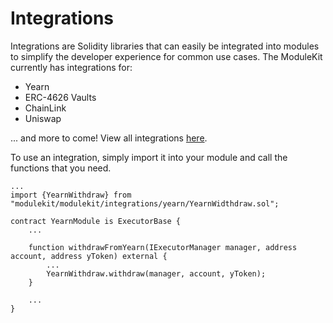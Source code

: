 # Integrations

Integrations are Solidity libraries that can easily be integrated into modules to simplify the developer experience for common use cases. The ModuleKit currently has integrations for:

- Yearn
- ERC-4626 Vaults
- ChainLink
- Uniswap

... and more to come! View all integrations [here](https://github.com/rhinestonewtf/modulekit/blob/main/src/modulekit/integrations).

To use an integration, simply import it into your module and call the functions that you need.

```solidity
...
import {YearnWithdraw} from "modulekit/modulekit/integrations/yearn/YearnWidthdraw.sol";

contract YearnModule is ExecutorBase {
    ...

    function withdrawFromYearn(IExecutorManager manager, address account, address yToken) external {
        ...
        YearnWithdraw.withdraw(manager, account, yToken);
    }

    ...
}
```
